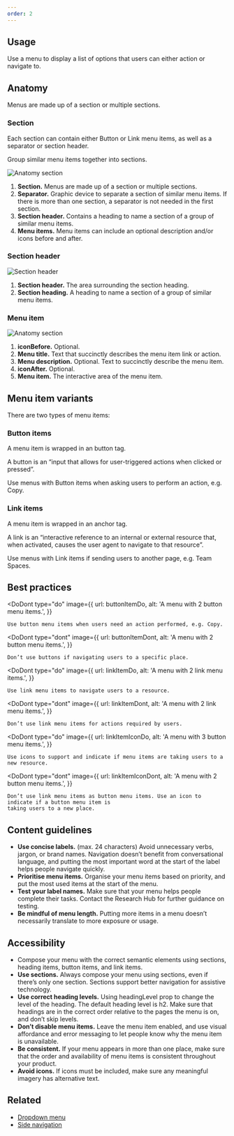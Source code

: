 ```yaml
---
order: 2
---
```



## Usage

Use a menu to display a list of options that users can either action or navigate to.

## Anatomy

Menus are made up of a section or multiple sections.

### Section

Each section can contain either Button or Link menu items, as well as a separator or section header.

Group similar menu items together into sections.

![Anatomy section](images/anatomy-section.png)

1. **Section.** Menus are made up of a section or multiple sections.
2. **Separator.** Graphic device to separate a section of similar menu items. If there is more than
   one section, a separator is not needed in the first section.
3. **Section header.** Contains a heading to name a section of a group of similar menu items.
4. **Menu items.** Menu items can include an optional description and/or icons before and after.

### Section header

![Section header](images/anatomy-section-header.png)

1. **Section header.** The area surrounding the section heading.
2. **Section heading.** A heading to name a section of a group of similar menu items.

### Menu item

![Anatomy section](images/anatomy-menu-item.png)

1. **iconBefore.** Optional.
2. **Menu title.** Text that succinctly describes the menu item link or action.
3. **Menu description.** Optional. Text to succinctly describe the menu item.
4. **iconAfter.** Optional.
5. **Menu item.** The interactive area of the menu item.

## Menu item variants

There are two types of menu items:

### Button items

A menu item is wrapped in an button tag.

A button is an “input that allows for user-triggered actions when clicked or pressed”.

Use menus with Button items when asking users to perform an action, e.g. Copy.

### Link items

A menu item is wrapped in an anchor tag.

A link is an “interactive reference to an internal or external resource that, when activated, causes
the user agent to navigate to that resource”.

Use menus with Link items if sending users to another page, e.g. Team Spaces.

## Best practices

<DoDont
	type="do"
	image={{
		url: buttonItemDo,
		alt: 'A menu with 2 button menu items.',
	}}
>
	Use button menu items when users need an action performed, e.g. Copy.
</DoDont>

<DoDont
	type="dont"
	image={{
		url: buttonItemDont,
		alt: 'A menu with 2 button menu items.',
	}}
>
	Don’t use buttons if navigating users to a specific place.
</DoDont>

<DoDont
	type="do"
	image={{
		url: linkItemDo,
		alt: 'A menu with 2 link menu items.',
	}}
>
	Use link menu items to navigate users to a resource.
</DoDont>

<DoDont
	type="dont"
	image={{
		url: linkItemDont,
		alt: 'A menu with 2 link menu items.',
	}}
>
	Don’t use link menu items for actions required by users.
</DoDont>

<DoDont
	type="do"
	image={{
		url: linkItemIconDo,
		alt: 'A menu with 3 button menu items.',
	}}
>
	Use icons to support and indicate if menu items are taking users to a new resource.
</DoDont>

<DoDont
	type="dont"
	image={{
		url: linkItemIconDont,
		alt: 'A menu with 2 button menu items.',
	}}
>
	Don’t use link menu items as button menu items. Use an icon to indicate if a button menu item is
	taking users to a new place.
</DoDont>

## Content guidelines

- **Use concise labels.** (max. 24 characters) Avoid unnecessary verbs, jargon, or brand names.
  Navigation doesn’t benefit from conversational language, and putting the most important word at
  the start of the label helps people navigate quickly.
- **Prioritise menu items.** Organise your menu items based on priority, and put the most used items
  at the start of the menu.
- **Test your label names.** Make sure that your menu helps people complete their tasks. Contact the
  Research Hub for further guidance on testing.
- **Be mindful of menu length.** Putting more items in a menu doesn’t necessarily translate to more
  exposure or usage.

## Accessibility

- Compose your menu with the correct semantic elements using sections, heading items, button items,
  and link items.
- **Use sections.** Always compose your menu using sections, even if there’s only one section.
  Sections support better navigation for assistive technology.
- **Use correct heading levels.** Using headingLevel prop to change the level of the heading. The
  default heading level is h2. Make sure that headings are in the correct order relative to the
  pages the menu is on, and don’t skip levels.
- **Don’t disable menu items.** Leave the menu item enabled, and use visual affordance and error
  messaging to let people know why the menu item is unavailable.
- **Be consistent.** If your menu appears in more than one place, make sure that the order and
  availability of menu items is consistent throughout your product.
- **Avoid icons.** If icons must be included, make sure any meaningful imagery has alternative text.

## Related

- [Dropdown menu](/components/dropdown-menu)
- [Side navigation](/components/side-navigation)
